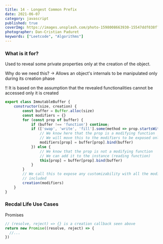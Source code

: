 ```yaml
---
title: 14 - Longest Common Prefix
date: 2021-06-07
category: javascript
published: true
coverImg: https://images.unsplash.com/photo-1598008663930-15547ddf038f?ixlib=rb-1.2.1&ixid=MnwxMjA3fDB8MHxwaG90by1wYWdlfHx8fGVufDB8fHx8&auto=format&fit=crop&w=1567&q=80
photographer: Dan-Cristian Paduret
keywords: ["Leetcode", "Algorithms"]
---
```


### What is it for?

Used to reveal some private properties only at the creation of the object.

Why do we need this?
-> Allows an object's internals to be manipulated only during its creation phase

!! It is based on the assumption that the revealed functionalities
cannot be accessed only it is created

```js
export class ImmutableBuffer {
    constructor(size, creation) {
        const buffer = Buffer.alloc(size)
        const modifiers = {}
        for (const prop of buffer) {
            if (buffer !== 'function') continue;
            if (['swap', 'write', 'fill'].some(method => prop.startsWith(method))) {
                // We know here that the prop is a modifying function
                // We will move this to the modifiers to be exposed only on creation
                modifiers[prop] = buffer[prop].bind(buffer)
            }) else {
                // We know that the prop is not a modifying function
                // We can add it to the instance (reading function)
                this[prop] = buffer[prop].bind(buffer)
            }
        }
        // We call this to expose any customizability with all the modifying functions
        // included
        creation(modifiers)
    }
}
```

### Recdal Life Use Cases

Promises

```js
// (resolve, reject) => {} is a creation callback seen above
return new Promise((resolve, reject) => {
  //...
})
```
